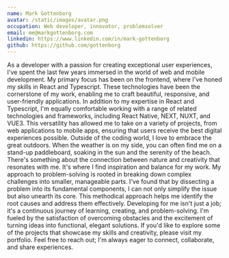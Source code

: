```yaml
---
name: Mark Gottenborg
avatar: /static/images/avatar.png
occupation: Web developer, innovator, problemsolver
email: me@markgottenborg.com
linkedin: https://www.linkedin.com/in/mark-gottenborg
github: https://github.com/gottenborg
---
```


As a developer with a passion for creating exceptional user experiences, I've spent the last few years immersed in the world of web and mobile development. My primary focus has been on the frontend, where I've honed my skills in React and Typescript. These technologies have been the cornerstone of my work, enabling me to craft beautiful, responsive, and user-friendly applications.
In addition to my expertise in React and Typescript, I'm equally comfortable working with a range of related technologies and frameworks, including React Native, NEXT, NUXT, and VUE3. This versatility has allowed me to take on a variety of projects, from web applications to mobile apps, ensuring that users receive the best digital experiences possible.
Outside of the coding world, I love to embrace the great outdoors. When the weather is on my side, you can often find me on a stand-up paddleboard, soaking in the sun and the serenity of the beach. There's something about the connection between nature and creativity that resonates with me. It's where I find inspiration and balance for my work.
My approach to problem-solving is rooted in breaking down complex challenges into smaller, manageable parts. I've found that by dissecting a problem into its fundamental components, I can not only simplify the issue but also unearth its core. This methodical approach helps me identify the root causes and address them effectively.
Developing for me isn't just a job; it's a continuous journey of learning, creating, and problem-solving. I'm fueled by the satisfaction of overcoming obstacles and the excitement of turning ideas into functional, elegant solutions.
If you'd like to explore some of the projects that showcase my skills and creativity, please visit my portfolio. Feel free to reach out; I'm always eager to connect, collaborate, and share experiences.
